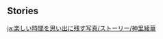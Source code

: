 {{EventTabs}}
==Stories==
{{TPRGT_Story
|character          = Kamisato Ayaka
|time               = 2022-09-28
|zh                 = 
;今天是神里绫华的生日哦，我们快去为她庆祝吧！
:'''派蒙：'''好久没有和绫华一起出来玩了， 今天真开心！
:'''派蒙：'''除了那张可恶的纸签，呜…
:'''旅行者：'''三人一起求的签，偏偏只有派蒙抽中了凶。
:'''派蒙：'''哼，我还没看到你们两个的签文呢！
:'''派蒙：'''让我看看…哇，你们怎么都是大吉！
:'''派蒙：'''「所求之事心想则成。」
:'''派蒙：'''好厉害！绫华，快趁着今天多许几个愿望吧！
:'''神里绫华：'''欸？
:'''神里绫华：'''愿望的话，刚刚已经在心里许过了哦。
:'''旅行者：'''许了什么样的愿望？
:'''神里绫华：'''嗯…
:'''神里绫华：'''保密。
|dialogue_review_zh = 所求之事心想则成。
|en                 =
;Today is [[Kamisato Ayaka]]'s birthday, let's go and celebrate with him/her!
:'''Paimon:''' It's been a while since we've gone out with Ayaka like this! Today's such a happy day!
:'''Paimon:''' Except for those cursed fortune slips... *sob*
:'''Traveler:''' We all drew our fortune slips together, but Paimon's somehow the only one who drew "Great Misfortune."
:'''Paimon:''' Hmph, I still haven't read your fortunes yet!
:'''Paimon:''' Let me have a look... Wow, how did the you two ''both'' get "Great Fortune"?!
:'''Paimon:''' "Everything you wish for is within your grasp."
:'''Paimon:''' That's so cool! Ayaka, you should seize this opportunity and make a few more wishes today!
:'''Kamisato Ayaka:''' Huh?
:'''Kamisato Ayaka:''' Oh, well, I've already made a wish in my heart.
:'''Paimon:''' What kind of wish did you make?
:'''Kamisato Ayaka:''' Mmm...
:'''Kamisato Ayaka:''' It's a secret.
|dialogue_review_en = Everything you wish for is within your grasp.
}}

[[ja:楽しい時間を思い出に残す写真/ストーリー/神里綾華]]